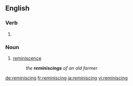 ==English==

===Verb===
{{head|en|present participle}}

# {{present participle of|reminisce|lang=en|nocat=1}}

===Noun===
{{en-noun}}

# [[reminiscence]]
#: ''the '''reminiscings''' of an old farmer''

[[de:reminiscing]]
[[fr:reminiscing]]
[[ja:reminiscing]]
[[vi:reminiscing]]